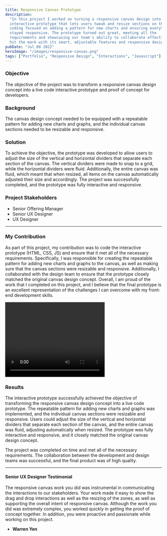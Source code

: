 ```yaml
---
title: Responsive Canvas Prototype
description:
  "In this project I worked on turning a responsive canvas design into a fully
  interactive prototype that lets users tweak and resize sections on the fly. My
  coding focused on adding a pattern for new charts and ensuring everything
  stayed responsive. The prototype turned out great, meeting all the
  requirements and showcasing our team's ability to collaborate effectively. It
  hit the mark with its smart, adjustable features and responsive design."
pubDate: "Jul 08 2022"
heroImage: "/images/responsive-canvas.png"
tags: ["Portfolio", "Responsive Design", "Interactions", "Javascript"]
---
```



<Narrow>

### Objective

The objective of the project was to transform a responsive canvas design concept
into a live code interactive prototype and proof of concept for developers.

### Background

The canvas design concept needed to be equipped with a repeatable pattern for
adding new charts and graphs, and the individual canvas sections needed to be
resizable and responsive.

### Solution

To achieve the objective, the prototype was developed to allow users to adjust
the size of the vertical and horizontal dividers that separate each section of
the canvas. The vertical dividers were made to snap to a grid, while the
horizontal dividers were fluid. Additionally, the entire canvas was fluid, which
meant that when resized, all items on the canvas automatically adjusted their
size and accordingly. The project was successfully completed, and the prototype
was fully interactive and responsive.

### Project Stakeholders

- Senior Offering Manager
- Senior UX Designer
- UX Designer

---

### My Contribution

As part of this project, my contribution was to code the interactive prototype
(HTML, CSS, JS) and ensure that it met all of the necessary requirements.
Specifically, I was responsible for creating the repeatable pattern for adding
new charts and graphs to the canvas, as well as making sure that the canvas
sections were resizable and responsive. Additionally, I collaborated with the
design team to ensure that the prototype closely matched the original canvas
design concept. Overall, I am proud of the work that I completed on this
project, and I believe that the final prototype is an excellent representation
of the challenges I can overcome with my front-end development skills.

</Narrow>

<video class="w-full rounded-small shadow-lg" width="320" height="240" controls>
  <source src="/videos/responsive-canvas.mov" type="video/mp4" />
  Your browser does not support the video tag.
</video>

<Narrow>

### Results

The interactive prototype successfully achieved the objective of transforming
the responsive canvas design concept into a live code prototype. The repeatable
pattern for adding new charts and graphs was implemented, and the individual
canvas sections were resizable and responsive. Users could adjust the size of
the vertical and horizontal dividers that separate each section of the canvas,
and the entire canvas was fluid, adjusting automatically when resized. The
prototype was fully interactive and responsive, and it closely matched the
original canvas design concept.

The project was completed on time and met all of the necessary requirements. The
collaboration between the development and design teams was successful, and the
final product was of high quality.

---

#### Senior UX Designer Testimonial

The responsive canvas work you did was instrumental in communicating the
interactions to our stakeholders. Your work made it easy to show the drag and
drop interactions as well as the resizing of the zones, as well as supporting
the overall intent of responsive canvas. Although the work you did was extremely
complex, you worked quickly in getting the proof of concept together. In
addition, you were proactive and passionate while working on this project.

- **Warren Yen**

</Narrow>
